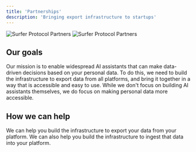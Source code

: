 ```yaml
---
title: 'Partnerships'
description: 'Bringing export infrastructure to startups'
---
```


![Surfer Protocol Partners](/images/partners/supermemory.svg)
![Surfer Protocol Partners](/images/partners/nox.png)

## Our goals

Our mission is to enable widespread AI assistants that can make data-driven decisions based on your personal data.
To do this, we need to build the infrastructure to export data from all platforms, and bring it together in a way that is accessible and easy to use.
While we don't focus on building AI assistants themselves, we do focus on making personal data more accessible.

## How we can help

We can help you build the infrastructure to export your data from your platform.
We can also help you build the infrastructure to ingest that data into your platform.
